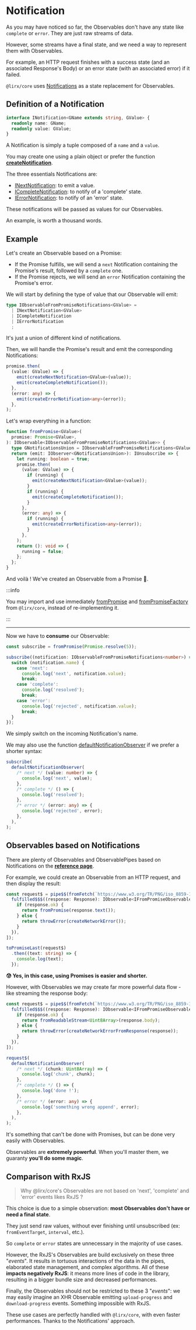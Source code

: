 # Notification

As you may have noticed so far, the Observables don't have any state like `complete` or `error`.
They are just raw streams of data.

However, some streams have a final state, and we need a way to represent them with Observables.

For example, an HTTP request finishes with a success state (and an associated Response's Body)
or an error state (with an associated error) if it failed.

`@lirx/core` uses [Notifications](/docs/reference/notification/) as a state replacement for Observables.

## Definition of a Notification

```ts
interface INotification<GName extends string, GValue> {
  readonly name: GName;
  readonly value: GValue;
}
```

A Notification is simply a tuple composed of a `name` and a `value`.

You may create one using a plain object or prefer the function **[createNotification](/docs/reference/create-notification/)**.

The three essentials Notifications are:

- [INextNotification](/docs/reference/next-notification/): to emit a value.
- [ICompleteNotification](/docs/reference/complete-notification/): to notify of a 'complete' state.
- [IErrorNotification](/docs/reference/error-notification/): to notify of an 'error' state.

These notifications will be passed as values for our Observables.

An example, is worth a thousand words.

## Example

Let's create an Observable based on a Promise:

- If the Promise fulfills, we will send a `next` Notification containing the Promise's result,
followed by a `complete` one.
- If the Promise rejects,  we will send an `error` Notification containing the Promise's error.


We will start by defining the type of value that our Observable will emit:

```ts
type IObservableFromPromiseNotifications<GValue> =
  | INextNotification<GValue>
  | ICompleteNotification
  | IErrorNotification
  ;
```

It's just a union of different kind of notifications.

Then, we will handle the Promise's result and emit the corresponding Notifications:

```ts
promise.then(
  (value: GValue) => {
    emit(createNextNotification<GValue>(value));
    emit(createCompleteNotification());
  },
  (error: any) => {
    emit(createErrorNotification<any>(error));
  },
);
```

Let's wrap everything in a function:

```ts
function fromPromise<GValue>(
  promise: Promise<GValue>,
): IObservable<IObservableFromPromiseNotifications<GValue>> {
  type GNotificationsUnion = IObservableFromPromiseNotifications<GValue>;
  return (emit: IObserver<GNotificationsUnion>): IUnsubscribe => {
    let running: boolean = true;
    promise.then(
      (value: GValue) => {
        if (running) {
          emit(createNextNotification<GValue>(value));
        }
        if (running) {
          emit(createCompleteNotification());
        }
      },
      (error: any) => {
        if (running) {
          emit(createErrorNotification<any>(error));
        }
      },
    );
    return (): void => {
      running = false;
    };
  };
}
```

And voilà ! We've created an Observable from a Promise 🎊.

:::info

You may import and use immediately [fromPromise](/docs/reference/from-promise/) and [fromPromiseFactory](/docs/reference/from-promise-factory/)
from `@lirx/core`, instead of re-implementing it.

:::

---

Now we have to **consume** our Observable:

```ts
const subscribe = fromPromise(Promise.resolve(5));

subscribe((notification: IObservableFromPromiseNotifications<number>) => {
  switch (notification.name) {
    case 'next':
      console.log('next', notification.value);
      break;
    case 'complete':
      console.log('resolved');
      break;
    case 'error':
      console.log('rejected', notification.value);
      break;
  }
});
```

We simply switch on the incoming Notification's name.

We may also use the function [defaultNotificationObserver](/docs/reference/default-notification-observer/) if we prefer a shorter syntax:

```ts
subscribe(
  defaultNotificationObserver(
    /* next */ (value: number) => {
      console.log('next', value);
    },
    /* complete */ () => {
      console.log('resolved');
    },
    /* error */ (error: any) => {
      console.log('rejected', error);
    },
  ),
);
```

## Observables based on Notifications

There are plenty of Observables and ObservablePipes based on Notifications on the **[reference page](/docs/tags/notification/)**.


For example, we could create an Observable from an HTTP request, and then display the result:

```ts
const request$ = pipe$$(fromFetch(`https://www.w3.org/TR/PNG/iso_8859-1.txt`), [
  fulfilled$$$((response: Response): IObservable<IFromPromiseObservableNotifications<string>> => {
    if (response.ok) {
      return fromPromise(response.text());
    } else {
      return throwError(createNetworkError());
    }
  }),
]);

toPromiseLast(request$)
  .then((text: string) => {
    console.log(text);
  });
```

**😰 Yes, in this case, using Promises is easier and shorter.**

However, with Observables we may create far more powerful data flow - like streaming the response body:

```ts
const request$ = pipe$$(fromFetch(`https://www.w3.org/TR/PNG/iso_8859-1.txt`), [
  fulfilled$$$((response: Response): IObservable<IFromPromiseObservableNotifications<string>> => {
    if (response.ok) {
      return fromReadableStream<Uint8Array>(response.body);
    } else {
      return throwError(createNetworkErrorFromResponse(response));
    }
  }),
]);
```

```ts
request$(
  defaultNotificationObserver(
    /* next */ (chunk: Uint8Array) => {
      console.log('chunk', chunk);
    },
    /* complete */ () => {
      console.log('done !');
    },
    /* error */ (error: any) => {
      console.log('something wrong append', error);
    },
  ),
);
```

It's something that can't be done with Promises, but can be done very easily with Observables.

Observables are **extremely powerful**. When you'll master them, we guaranty **you'll do some magic**.

## Comparison with RxJS

> Why @lirx/core's Observables are not based on 'next', 'complete' and 'error' events likes RxJS ?

This choice is due to a simple observation: **most Observables don't have or need a final state**.

They just send raw values, without ever finishing until unsubscribed (ex: `fromEventTarget`, `interval`, etc.).

So `complete` or `error` states are unnecessary in the majority of use cases.

However, the RxJS's Observables are build exclusively on these three "*events*".
It results in tortuous interactions of the data in the pipes,
elaborated state management, and complex algorithms.
All of these **impacts negatively RxJS**: it means more lines of code in the library,
resulting in a bigger bundle size and decreased performances.

Finally, the Observables should not be restricted to these 3 "*events*": we may easily imagine an XHR
Observable emitting `upload-progress` and `download-progress` events. Something impossible with RxJS.

These use cases are perfectly handled with `@lirx/core`, with even faster performances.
Thanks to the Notifications' approach.
